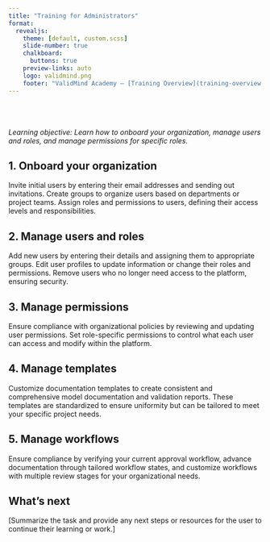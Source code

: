 ```yaml
---
title: "Training for Administrators"
format: 
  revealjs:
    theme: [default, custom.scss]
    slide-number: true
    chalkboard: 
      buttons: true
    preview-links: auto
    logo: validmind.png
    footer: "ValidMind Academy — [Training Overview](training-overview.qmd)"
---
```


<br><br><br>
*Learning objective: Learn how to onboard your organization, manage users and roles, and manage permissions for specific roles.*

## 1. Onboard your organization

Invite initial users by entering their email addresses and sending out invitations. Create groups to organize users based on departments or project teams. Assign roles and permissions to users, defining their access levels and responsibilities.

## 2. Manage users and roles

Add new users by entering their details and assigning them to appropriate groups. Edit user profiles to update information or change their roles and permissions. Remove users who no longer need access to the platform, ensuring security.

## 3. Manage permissions

Ensure compliance with organizational policies by reviewing and updating user permissions. Set role-specific permissions to control what each user can access and modify within the platform.

## 4. Manage templates

Customize documentation templates to create consistent and comprehensive model documentation and validation reports. These templates are standardized to ensure uniformity but can be tailored to meet your specific project needs.

## 5. Manage workflows

Ensure compliance by verifying your current approval workflow, advance documentation through tailored workflow states, and customize workflows with multiple review stages for your organizational needs.

## What's next

[Summarize the task and provide any next steps or resources for the user to continue their learning or work.]


